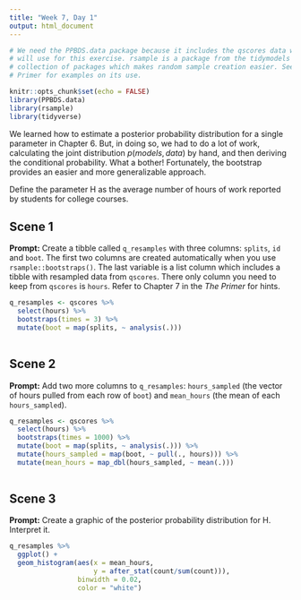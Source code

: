 ```yaml
---
title: "Week 7, Day 1"
output: html_document
---
```


```r
# We need the PPBDS.data package because it includes the qscores data which we
# will use for this exercise. rsample is a package from the tidymodels
# collection of packages which makes random sample creation easier. See The
# Primer for examples on its use.

knitr::opts_chunk$set(echo = FALSE)
library(PPBDS.data)
library(rsample)
library(tidyverse)
```

We learned how to estimate a posterior probability distribution for a single parameter in Chapter 6. But, in doing so, we had to do a lot of work, calculating the joint distribution 
$p(models, data)$ by hand, and then deriving the conditional probability. What a bother! Fortunately, the bootstrap provides an easier and more generalizable approach.

Define the parameter H as the average number of hours of work reported by students for college courses. 


## Scene 1

**Prompt:** Create a tibble called `q_resamples` with three columns: `splits`, `id` and `boot`.  The first two columns are created automatically when you use `rsample::bootstraps()`. The last variable is a list column which includes a tibble with resampled data from `qscores`. There only column you need to keep from `qscores` is `hours`. Refer to Chapter 7 in the *The Primer* for hints.

```r

q_resamples <- qscores %>%
  select(hours) %>% 
  bootstraps(times = 3) %>% 
  mutate(boot = map(splits, ~ analysis(.))) 
  

```


## Scene 2

**Prompt:** Add two more columns to `q_resamples`: `hours_sampled` (the vector of hours pulled from each row of `boot`) and `mean_hours` (the mean of each `hours_sampled`). 

```r

q_resamples <- qscores %>%
  select(hours) %>% 
  bootstraps(times = 1000) %>% 
  mutate(boot = map(splits, ~ analysis(.))) %>%
  mutate(hours_sampled = map(boot, ~ pull(., hours))) %>%
  mutate(mean_hours = map_dbl(hours_sampled, ~ mean(.)))
  

```



## Scene 3

**Prompt:** Create a graphic of the posterior probability distribution for H. Interpret it.

```r

q_resamples %>% 
  ggplot() +
  geom_histogram(aes(x = mean_hours, 
                     y = after_stat(count/sum(count))), 
                 binwidth = 0.02, 
                 color = "white")

```



